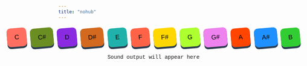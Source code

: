```yaml
---
title: "nohub"
---
```


```{=html}
<section id="synth-section">
    <div id="synth-controls">
        <div class="claviature">
            <button class="key" style="background-color: #FF6F61;" onclick="playTone('C')">C</button>
            <button class="key" style="background-color: #6B8E23;" onclick="playTone('C#')">C#</button>
            <button class="key" style="background-color: #8A2BE2;" onclick="playTone('D')">D</button>
            <button class="key" style="background-color: #D2691E;" onclick="playTone('D#')">D#</button>
            <button class="key" style="background-color: #20B2AA;" onclick="playTone('E')">E</button>
            <button class="key" style="background-color: #FF6347;" onclick="playTone('F')">F</button>
            <button class="key" style="background-color: #FFD700;" onclick="playTone('F#')">F#</button>
            <button class="key" style="background-color: #ADFF2F;" onclick="playTone('G')">G</button>
            <button class="key" style="background-color: #EE82EE;" onclick="playTone('G#')">G#</button>
            <button class="key" style="background-color: #FF4500;" onclick="playTone('A')">A</button>
            <button class="key" style="background-color: #1E90FF;" onclick="playTone('A#')">A#</button>
            <button class="key" style="background-color: #32CD32;" onclick="playTone('B')">B</button>
        </div>
    </div>
    <div id="synth-output">Sound output will appear here</div>
</section>

<style>
    #synth-section {
        text-align: center;
        font-family: 'Courier New', Courier, monospace;
    }

    .claviature {
        display: flex;
        justify-content: center;
        margin: 20px 0;
    }

    .key {
        border: none;
        border-radius: 10px;
        margin: 0 5px;
        padding: 15px 20px;
        cursor: pointer;
        font-size: 1.2em;
        box-shadow: 0 5px #2C3E50;
        transform: rotate(-5deg);
        transition: transform 0.1s;
    }

    .key:hover {
        opacity: 0.8;
    }

    .key:active {
        transform: rotate(0deg) scale(0.95);
        box-shadow: 0 2px #2C3E50;
    }

    #synth-output img {
        width: 100%;
        height: auto;
        max-height: 60vh;
        max-width: 70vw;
        object-fit: contain;
    }
</style>

<script>
    function playTone(note) {
        const context = new (window.AudioContext || window.webkitAudioContext)();
        const gainNode = context.createGain();

        gainNode.connect(context.destination);
        
        // Load and play the audio buffer from Pad_02.wav
        fetch('pads/Pad_02.wav')
            .then(response => response.arrayBuffer())
            .then(data => context.decodeAudioData(data))
            .then(buffer => {
                const source = context.createBufferSource();
                source.buffer = buffer;
                source.connect(gainNode);
                
                // Adjust playback rate for pitch change
                const notes = {
                    'C': 1.0,
                    'C#': 1.059,
                    'D': 1.122,
                    'D#': 1.189,
                    'E': 1.26,
                    'F': 1.335,
                    'F#': 1.414,
                    'G': 1.498,
                    'G#': 1.587,
                    'A': 1.682,
                    'A#': 1.782,
                    'B': 1.888
                };
                source.playbackRate.value = notes[note];
                
                // Apply gain envelope for attack and release
                const attackTime = 0.2;
                const releaseTime = 1;
                gainNode.gain.setValueAtTime(0, context.currentTime);
                gainNode.gain.linearRampToValueAtTime(0.5, context.currentTime + attackTime);
                source.start(context.currentTime);
                gainNode.gain.linearRampToValueAtTime(0, context.currentTime + 2 - releaseTime);
                source.stop(context.currentTime + 1);
                

                // Display a random image from the "fotos" folder
                const imageFolder = 'fotos';
                const randomImage = `${imageFolder}/foto${Math.floor(Math.random() * 6) + 1}.jpeg`;
                document.getElementById('synth-output').innerHTML = `<img src="${randomImage}" alt="Random note image" style="max-width: 100%; height: auto;">`;
            })
            .catch(error => console.error('Error loading audio file:', error));
    };

</script>

```